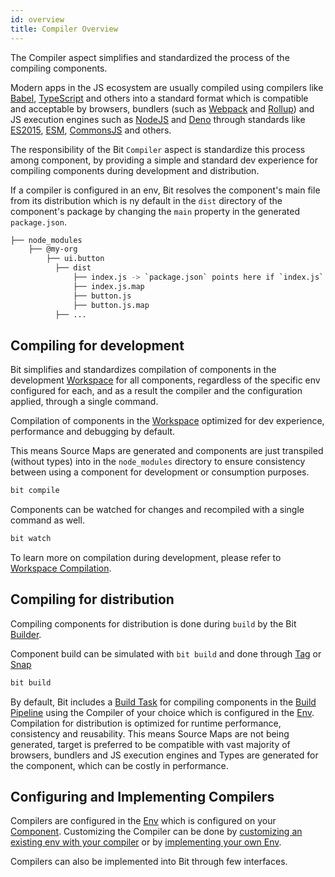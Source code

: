 ```yaml
---
id: overview
title: Compiler Overview
---
```


The Compiler aspect simplifies and standardized the process of the compiling components.

Modern apps in the JS ecosystem are usually compiled using compilers like [Babel](https://babeljs.io/), [TypeScript](https://www.typescriptlang.org/) and others into a standard format which is compatible and acceptable by browsers, bundlers (such as [Webpack](https://webpack.js.org/) and [Rollup](https://rollupjs.org)) and JS execution engines such as [NodeJS](https://nodejs.org) and [Deno](https://deno.land/) through standards like [ES2015](https://262.ecma-international.org/6.0/), [ESM](https://nodejs.org/api/esm.html), [CommonsJS](https://nodejs.org/docs/latest/api/modules.html) and others.

The responsibility of the Bit `Compiler` aspect is standardize this process among component, by providing a simple and standard dev experience for compiling components during development and distribution.

If a compiler is configured in an env, Bit resolves the component's main file from its distribution which is ny default in the `dist` directory of the component's package by changing the `main` property in the generated `package.json`.

```bash
├── node_modules
    ├── @my-org
        ├── ui.button
          ├── dist
              ├── index.js -> `package.json` points here if `index.js` is the main file.
              ├── index.js.map
              ├── button.js
              ├── button.js.map
          ├── ...
```

## Compiling for development

Bit simplifies and standardizes compilation of components in the development [Workspace](/workspace/overview) for all components, regardless of the specific env configured for each, and as a result the compiler and the configuration applied, through a single command.

Compilation of components in the [Workspace](/workspace/overview) optimized for dev experience, performance and debugging by default.

This means Source Maps <!-- TODO [Source Maps](/) --> are generated and components are just transpiled (without types) into in the `node_modules` directory to ensure consistency between using a component for development or consumption purposes.

```bash
bit compile
```

Components can be watched for changes and recompiled with a single command as well.

```bash
bit watch
```

To learn more on compilation during development, please refer to [Workspace Compilation](/compiler/workspace-compilation).

## Compiling for distribution

Compiling components for distribution is done during `build` by the Bit [Builder](/builder/overview).

Component build can be simulated with `bit build` and done through [Tag](/components/tags) or [Snap](/components/snaps)

```bash
bit build
```

By default, Bit includes a [Build Task](/) for compiling components in the [Build Pipeline](/builder/build-pipelines) using the Compiler of your choice which is configured in the [Env](/envs/overview). Compilation for distribution is optimized for runtime performance, consistency and reusability. This means Source Maps <!--TODO [Source Maps](/)  -->are not being generated, target is preferred to be compatible with vast majority of browsers, bundlers and JS execution engines and Types are generated for the component, which can be costly in performance.

<!--TODO To learn more on compilation for distribution, please refer to [Compiling for distribution](/). -->

## Configuring and Implementing Compilers

Compilers are configured in the [Env](/envs/overview) which is configured on your [Component](/components/overview). Customizing the Compiler can be done by [customizing an existing env with your compiler](/compiler/configure-env) or by [implementing your own Env](/).

Compilers can also be implemented into Bit through few interfaces. <!--TODO For more information on implementing your own Compiler please refer to [Implement a Compiler](/).
 -->
